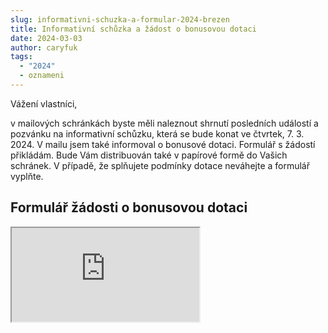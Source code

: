 ```yaml
---
slug: informativni-schuzka-a-formular-2024-brezen
title: Informativní schůzka a žádost o bonusovou dotaci
date: 2024-03-03
author: caryfuk
tags:
  - "2024"
  - oznameni
---
```


Vážení vlastníci,

v mailových schránkách byste měli naleznout shrnutí posledních událostí a pozvánku na informativní schůzku, která se bude konat ve čtvrtek, 7. 3. 2024. V mailu jsem také informoval o bonusové dotaci. Formulář s žádostí přikládám. Bude Vám distribuován také v papírové formě do Vašich schránek. V případě, že splňujete podmínky dotace neváhejte a formulář vyplňte.

## Formulář žádosti o bonusovou dotaci
<iframe src="https://drive.google.com/file/d/1wMeNxoe-O_z2QRtilJ-fmys9PzcSiTus/preview" allow="autoplay"></iframe>
